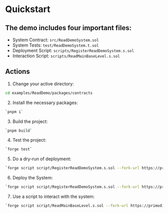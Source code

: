 # Quickstart

## The demo includes four important files:

- System Contract: `src/ReadDemoSystem.sol`
- System Tests: `test/ReadDemoSystem.t.sol`
- Deployment Script: `scripts/RegisterReadDemoSystem.s.sol`
- Interaction Script: `scripts/ReadMainBaseLevel.s.sol`

## Actions

1. Change your active directory:
```bash 
cd examples/ReadDemo/packages/contracts
```
2. Install the necessary packages:
```bash
`pnpm i`
```
3. Build the project:
```bash
`pnpm build`
```
4. Test the project:
```bash
`forge test`
```
5. Do a dry-run of deployment:
```bash
`forge script script/RegisterReadDemoSystem.s.sol --fork-url https://primodium-sepolia.rpc.caldera.xyz/http`
```
6. Deploy the System:
```bash
`forge script script/RegisterReadDemoSystem.s.sol --fork-url https://primodium-sepolia.rpc.caldera.xyz/http --broadcast`
```
7. Use a script to interact with the system:
```bash
`forge script script/ReadMainBaseLevel.s.sol --fork-url https://primodium-sepolia.rpc.caldera.xyz/http --broadcast`
```
